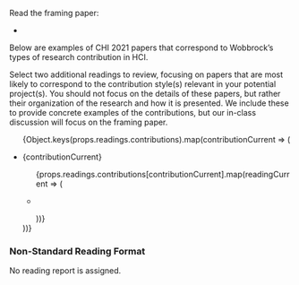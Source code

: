 
Read the framing paper:

<ul>
    <li key={props.readings.framing.title}>
        <p><FormattedReading reading={props.readings.framing}/></p>
    </li>
</ul>

Below are examples of CHI 2021 papers that correspond to Wobbrock’s types of research contribution in HCI.

Select two additional readings to review, focusing on papers that are most likely to correspond to the contribution style(s) relevant in your potential project(s).
You should not focus on the details of these papers, but rather their organization of the research and how it is presented.
We include these to provide concrete examples of the contributions, but our in-class discussion will focus on the framing paper.

<ul>
    {Object.keys(props.readings.contributions).map(contributionCurrent => (
        <li key={contributionCurrent}>
            <p>{contributionCurrent}</p>
            <ul>
                {props.readings.contributions[contributionCurrent].map(readingCurrent => (
                    <li key={readingCurrent.title}>
                        <p><FormattedReading reading={readingCurrent}/></p>
                    </li>
                ))}
            </ul>
        </li>
    ))}
</ul>

### Non-Standard Reading Format

No reading report is assigned.
